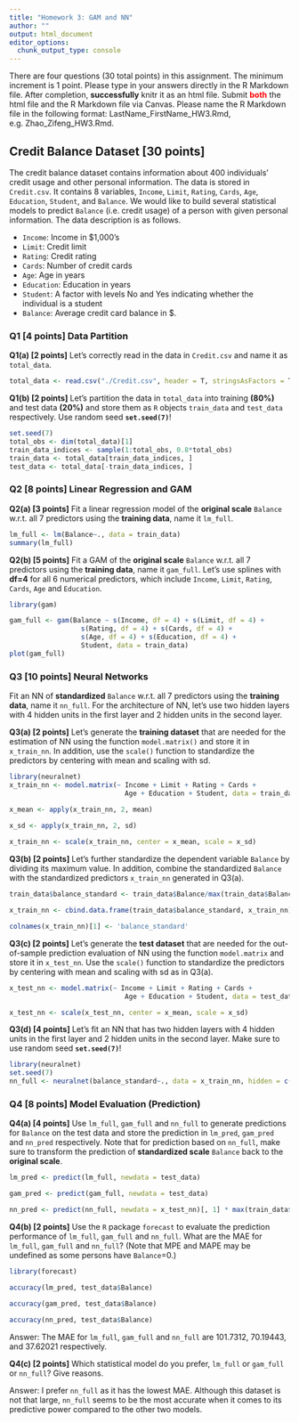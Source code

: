 ```yaml
---
title: "Homework 3: GAM and NN"
author: ""
output: html_document
editor_options: 
  chunk_output_type: console
---
```


There are four questions (30 total points) in this assignment. The minimum increment is 1 point. Please type in your answers directly in the R Markdown file. After completion, **successfully** knitr it as an html file. Submit <span style="color:red">**both**</span> the html file and the R Markdown file via Canvas. Please name the R Markdown file in the following format: LastName_FirstName_HW3.Rmd, e.g. Zhao_Zifeng_HW3.Rmd.


## Credit Balance Dataset [30 points]
The credit balance dataset contains information about 400 individuals' credit usage and other personal information. The data is stored in `Credit.csv`. It contains 8 variables, `Income`, `Limit`, `Rating`, `Cards`, `Age`, `Education`, `Student`, and `Balance`. We would like to build several statistical models to predict `Balance` (i.e. credit usage) of a person with given personal information. The data description is as follows.

+ `Income`: Income in $1,000's
+ `Limit`: Credit limit
+ `Rating`: Credit rating
+ `Cards`: Number of credit cards
+ `Age`: Age in years
+ `Education`: Education in years
+ `Student`: A factor with levels No and Yes indicating whether the individual is a student
+ `Balance`: Average credit card balance in $.


###  **Q1 [4 points]** Data Partition
**Q1(a) [2 points]**
Let's correctly read in the data in `Credit.csv` and name it as `total_data`. 
```r
total_data <- read.csv("./Credit.csv", header = T, stringsAsFactors = T)

```

**Q1(b) [2 points]**
Let's partition the data in `total_data` into training **(80%)** and test data **(20%)** and store them as `R` objects `train_data` and `test_data` respectively. Use random seed **`set.seed(7)`**!
```r
set.seed(7)
total_obs <- dim(total_data)[1]
train_data_indices <- sample(1:total_obs, 0.8*total_obs)
train_data <- total_data[train_data_indices, ]
test_data <- total_data[-train_data_indices, ]

```

### **Q2 [8 points]** Linear Regression and GAM
**Q2(a) [3 points]**
Fit a linear regression model of the **original scale** `Balance` w.r.t. all 7 predictors using the **training data**, name it `lm_full`.
```r
lm_full <- lm(Balance~., data = train_data)
summary(lm_full)
```

**Q2(b) [5 points]**
Fit a GAM of the **original scale** `Balance` w.r.t. all 7 predictors using the **training data**, name it `gam_full`. Let's use splines with **df=4** for all 6 numerical predictors, which include `Income`, `Limit`, `Rating`, `Cards`, `Age` and `Education`.
```r
library(gam)

gam_full <- gam(Balance ~ s(Income, df = 4) + s(Limit, df = 4) + 
                  s(Rating, df = 4) + s(Cards, df = 4) + 
                  s(Age, df = 4) + s(Education, df = 4) +
                  Student, data = train_data)
plot(gam_full)

```

### **Q3 [10 points]** Neural Networks
Fit an NN of **standardized** `Balance` w.r.t. all 7 predictors using the **training data**, name it `nn_full`. For the architecture of NN, let's use two hidden layers with 4 hidden units in the first layer and 2 hidden units in the second layer.


**Q3(a) [2 points]**
Let's generate the **training dataset** that are needed for the estimation of NN using the function `model.matrix()` and store it in `x_train_nn`. In addition, use the `scale()` function to standardize the predictors by centering with mean and scaling with sd.
```r
library(neuralnet)
x_train_nn <- model.matrix(~ Income + Limit + Rating + Cards + 
                             Age + Education + Student, data = train_data)[, -1]

x_mean <- apply(x_train_nn, 2, mean)
  
x_sd <- apply(x_train_nn, 2, sd)

x_train_nn <- scale(x_train_nn, center = x_mean, scale = x_sd)

```

**Q3(b) [2 points]**
Let's further standardize the dependent variable `Balance` by dividing its maximum value. In addition, combine the standardized `Balance` with the standardized predictors `x_train_nn` generated in Q3(a). 
```r
train_data$balance_standard <- train_data$Balance/max(train_data$Balance)

x_train_nn <- cbind.data.frame(train_data$balance_standard, x_train_nn)

colnames(x_train_nn)[1] <- 'balance_standard'
```

**Q3(c) [2 points]**
Let's generate the **test dataset** that are needed for the out-of-sample prediction evaluation of NN using the function `model.matrix` and store it in `x_test_nn`. Use the `scale()` function to standardize the predictors by centering with mean and scaling with sd as in Q3(a).
```r
x_test_nn <- model.matrix(~ Income + Limit + Rating + Cards + 
                             Age + Education + Student, data = test_data)[, -1]

x_test_nn <- scale(x_test_nn, center = x_mean, scale = x_sd)

```

**Q3(d) [4 points]**
Let's fit an NN that has two hidden layers with 4 hidden units in the first layer and 2 hidden units in the second layer. Make sure to use random seed **`set.seed(7)`**!
```r
library(neuralnet)
set.seed(7)
nn_full <- neuralnet(balance_standard~., data = x_train_nn, hidden = c(4,2))
```


### **Q4 [8 points]** Model Evaluation (Prediction)
**Q4(a) [4 points]**
Use `lm_full`, `gam_full` and `nn_full` to generate predictions for `Balance` on the test data and store the prediction in `lm_pred`, `gam_pred` and `nn_pred` respectively. Note that for prediction based on `nn_full`, make sure to transform the prediction of **standardized scale** `Balance` back to the **original scale**.
```r
lm_pred <- predict(lm_full, newdata = test_data)

gam_pred <- predict(gam_full, newdata = test_data)

nn_pred <- predict(nn_full, newdata = x_test_nn)[, 1] * max(train_data$Balance)

```

**Q4(b) [2 points]**
Use the `R` package `forecast` to evaluate the prediction performance of `lm_full`, `gam_full` and `nn_full`. What are the MAE for `lm_full`, `gam_full` and `nn_full`? (Note that MPE and MAPE may be undefined as some persons have `Balance`=0.)
```r
library(forecast)

accuracy(lm_pred, test_data$Balance)

accuracy(gam_pred, test_data$Balance)

accuracy(nn_pred, test_data$Balance)

```

Answer: The MAE for `lm_full`, `gam_full` and `nn_full` are 101.7312, 70.19443, and 37.62021 respectively. 

**Q4(c) [2 points]**
Which statistical model do you prefer, `lm_full` or `gam_full` or `nn_full`? Give reasons. 

Answer: I prefer `nn_full` as it has the lowest MAE. Although this dataset is not that large, `nn_full` seems to be the most accurate when it comes to its predictive power compared to the other two models. 

